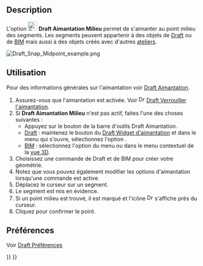 <languages/>

{{Docnav/fr
|[[Draft_Snap_Endpoint/fr|Aimantation Extrémité]]
|[[Draft_Snap_Center/fr|Aimantation Centre]]
|[[Draft_Workbench/fr|Atelier Draft]]
|IconL=Draft_Snap_Endpoint.svg
|IconR=Draft_Snap_Center.svg
|IconC=Workbench_Draft.svg
}}

{{GuiCommand/fr
|Name=Draft Snap Midpoint
|Name/fr=Draft Aimantation Milieu
|MenuLocation=Aimantation → Aimanter au point milieu
|Workbenches=[[Draft_Workbench/fr|Draft]], [[BIM_Workbench/fr|BIM]]
|SeeAlso=[[Draft_Snap/fr|Draft Aimantation]], [[Draft_Snap_Lock/fr|Draft Verrouiller l'aimantation]]
}}

== Description ==

L'option [[Image:Draft_Snap_Midpoint.svg|24px]] '''Draft Aimantation Milieu''' permet de s'aimanter au point milieu des segments. Les segments peuvent appartenir à des objets de [[Draft_Workbench/fr|Draft]] ou de [[BIM_Workbench/fr|BIM]] mais aussi à des objets créés avec d'autres [[Workbenches/fr|ateliers]].

[[Image:Draft_Snap_Midpoint_example.png]]
{{Caption|Aimantation du deuxième point d'une ligne au milieu d'une segment}}

<span id="Usage"></span>
== Utilisation ==

Pour des informations générales sur l'aimantation voir [[Draft_Snap/fr|Draft Aimantation]].

# Assurez-vous que l'aimantation est activée. Voir [[Image:Draft_Snap_Lock.svg|16px]] [[Draft_Snap_Lock/fr|Draft Verrouiller l'aimantation]].
# Si '''Draft Aimantation Milieu''' n'est pas actif, faites l'une des choses suivantes :
#* Appuyez sur le bouton {{Button|[[Image:Draft_Snap_Midpoint.svg|16px]] [[Draft_Snap_Midpoint|Aimanter au point milieu]]}} de la barre d'outils Draft Aimantation.
#* [[Draft_Workbench/fr|Draft]] : maintenez le bouton {{Button|[[Image:Draft_Snap_Lock.svg|x16px]][[Image:Toolbar_flyout_arrow.svg|x16px]]}} du [[Draft_snap_widget/fr|Draft Widget d'aimantation]] et dans le menu qui s'ouvre, sélectionnez l'option {{MenuCommand|[[Image:Draft_Snap_Midpoint.svg|16px]] Aimanter au point milieu}}.
#* [[BIM_Workbench/fr|BIM]] : sélectionnez l'option {{MenuCommand|Aimantation → [[Image:Draft_Snap_Midpoint.svg|16px]] Aimanter au point milieu}} du menu ou dans le menu contextuel de la [[3D_view/fr|vue 3D]].
# Choisissez une commande de Draft et de BIM pour créer votre géométrie.
# Notez que vous pouvez également modifier les options d'aimantation lorsqu'une commande est active.
# Déplacez le curseur sur un segment.
# Le segment est mis en évidence.
# Si un point milieu est trouvé, il est marqué et l'icône [[Image:Draft_Snap_Midpoint.svg|16px]] s'affiche près du curseur.
# Cliquez pour confirmer le point.

<span id="Preferences"></span>
==Préférences==

Voir [[Draft_Snap/fr#Pr.C3.A9f.C3.A9rences|Draft Préférences]]


{{Docnav/fr
|[[Draft_Snap_Endpoint/fr|Aimantation Extrémité]]
|[[Draft_Snap_Center/fr|Aimantation Centre]]
|[[Draft_Workbench/fr|Atelier Draft]]
|IconL=Draft_Snap_Endpoint.svg
|IconR=Draft_Snap_Center.svg
|IconC=Workbench_Draft.svg
}}

{{Draft Tools navi{{#translation:}}}}
{{Userdocnavi{{#translation:}}}}